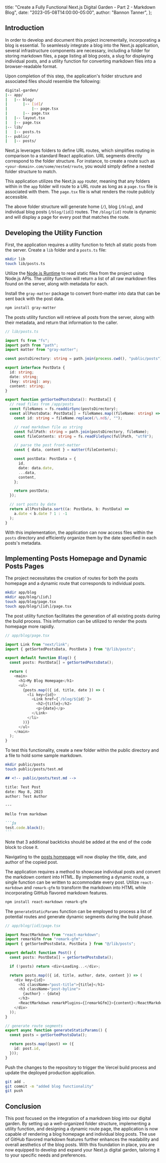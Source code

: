   title:
    "Create a Fully Functional Next.js Digital Garden - Part 2 - Markdown Blog",
  date: "2023-05-08T14:00:00-05:00",
  author: "Bannon Tanner",
};

## Introduction

In order to develop and document this project incrementally, incorporating a blog is essential. To seamlessly integrate a blog into the Next.js application, several infrastructure components are necessary, including a folder for storing markdown files, a page listing all blog posts, a slug for displaying individual posts, and a utility function for converting markdown files into a browser-readable format.

Upon completion of this step, the application's folder structure and associated files should resemble the following:

```sh
digital-garden/
|-- app/
|   |-- blog/
|       |-- [id]/
|           |-- page.tsx
|       |-- page.tsx
|   |-- layout.tsx
|   |-- page.tsx
|-- lib/
|   |-- posts.ts
|-- public/
|   |-- posts/
```

Next.js leverages folders to define URL routes, which simplifies routing in comparison to a standard React application. URL segments directly correspond to the folder structure. For instance, to create a route such as `<your-domain>.com/some/nested/route`, you would simply define a nested folder structure to match.

This application utilizes the Next.js `app` router, meaning that any folders within in the `app` folder will route to a URL route as long as a `page.tsx` file is associated with them. The `page.tsx` file is what renders the route publicly accessible.

The above folder structure will generate home (`/`), blog (`/blog`), and individual blog posts (`/blog/[id]`) routes. The `/blog/[id]` route is dynamic and will display a page for every post that matches the route.

## Developing the Utility Function

First, the application requires a utility function to fetch all static posts from the server. Create a `lib` folder and a `posts.ts` file:

```bash
mkdir lib
touch lib/posts.ts
```

Utilize the [Node.js Runtime](https://nextjs.org/docs/app/building-your-application/rendering/edge-and-nodejs-runtimes#nodejs-runtime) to read static files from the project using Node.js APIs. The utility function will return a list of all raw markdown files found on the server, along with metadata for each.

Install the `gray-matter` package to convert front-matter into data that can be sent back with the post data.

```bash
npm install gray-matter
```

The posts utility function will retrieve all posts from the server, along with their metadata, and return that information to the caller.

```ts
// lib/posts.ts

import fs from "fs";
import path from "path";
import matter from "gray-matter";

const postsDirectory: string = path.join(process.cwd(), "public/posts");

export interface PostData {
  id: string;
  date: string;
  [key: string]: any;
  content: string;
}

export function getSortedPostsData(): PostData[] {
  // read files from /app/posts
  const fileNames = fs.readdirSync(postsDirectory);
  const allPostsData: PostData[] = fileNames.map((fileName: string) => {
    const id: string = fileName.replace(/\.md$/, "");

    // read markdown file as string
    const fullPath: string = path.join(postsDirectory, fileName);
    const fileContents: string = fs.readFileSync(fullPath, "utf8");

    // parse the post front-matter
    const { data, content } = matter(fileContents);

    const postData: PostData = {
      id,
      date: data.date,
      ...data,
      content,
    };

    return postData;
  });

  // sort posts by date
  return allPostsData.sort((a: PostData, b: PostData) =>
    a.date < b.date ? 1 : -1
  );
}
```

With this implementation, the application can now access files within the `posts` directory and efficiently organize them by the date specified in each posts's metadata.

## Implementing Posts Homepage and Dynamic Posts Pages

The project necessitates the creation of routes for both the posts homepage and a dynamic route that corresponds to individual posts.

```bash
mkdir app/blog
mkdir app/blog/\[id\]
touch app/blog/page.tsx
touch app/blog/\[id\]/page.tsx
```

The post utility function facilitates the generation of all existing posts during the build process. This information can be utilized to render the posts homepage more rapidly.

```ts
// app/blog/page.tsx

import Link from "next/link";
import { getSortedPostsData, PostData } from "@/lib/posts";

export default function Blog() {
  const posts: PostData[] = getSortedPostsData();

  return (
    <main>
      <h1>My Blog Homepage</h1>
      <ul>
        {posts.map(({ id, title, date }) => (
          <li key={id}>
            <Link href={`/blog/${id}`}>
              <h2>{title}</h2>
              <p>{date}</p>
            </Link>
          </li>
        ))}
      </ul>
    </main>
  );
}
```

To test this functionality, create a new folder within the public directory and a file to hold some sample markdown.

```bash
mkdir public/posts
touch public/posts/test.md
```

````md
## <!-- public/posts/test.md -->

title: Test Post
date: May 8, 2023
author: Test Author

---

Hello from markdown

```js
test.code.block();
```
````

Note that 3 additional backticks should be added at the end of the code block to close it.

Navigating to the [posts homepage](/blog) will now display the title, date, and author of the copied post.

The application requires a method to showcase individual posts and convert the markdown content into HTML. By implementing a dynamic route, a single function can be written to accommodate every post. Utilize `react-markdown` and `remark-gfm` to transform the markdown into HTML while incorporating GitHub flavored markdown features.

```bash
npm install react-markdown remark-gfm
```

The `generateStaticParams` function can be employed to process a list of potential routes and generate dynamic segments during the build phase.

```ts
// app/blog/[id]/page.tsx

import ReactMarkdown from "react-markdown";
import remarkGfm from "remark-gfm";
import { getSortedPostsData, PostData } from "@/lib/posts";

export default function Post() {
  const posts: PostData[] = getSortedPostsData();

  if (!posts) return <div>Loading...</div>;

  return posts.map(({ id, title, author, date, content }) => (
    <div key={id}>
      <h1 className="post-title">{title}</h1>
      <h3 className="post-byline">
        {author} - {date}
      </h3>
      <ReactMarkdown remarkPlugins={[remarkGfm]}>{content}</ReactMarkdown>
    </div>
  ));
}

// generate route segments
export async function generateStaticParams() {
  const posts = getSortedPostsData();

  return posts.map((post) => ({
    id: post.id,
  }));
}
```

Push the changes to the repository to trigger the Vercel build process and update the deployed production application.

```bash
git add .
git commit -m "added blog functionality"
git push
```

## Conclusion

This post focused on the integration of a markdown blog into our digital garden. By setting up a well-organized folder structure, implementing a utility function, and designing a dynamic route page, the application is now capable of rendering a blog homepage and individual blog posts. The use of GitHub flavored markdown features further enhances the readability and overall aesthetics of the blog posts. With this foundation in place, you are now equipped to develop and expand your Next.js digital garden, tailoring it to your specific needs and preferences.

